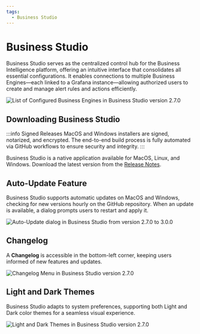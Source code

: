 ```yaml
---
tags:
  - Business Studio
---
```



# Business Studio

Business Studio serves as the centralized control hub for the Business Intelligence platform, offering an intuitive interface that consolidates all essential configurations. It enables connections to multiple Business Engines—each linked to a Grafana instance—allowing authorized users to create and manage alert rules and actions efficiently.

<Image
  title="List of Configured Business Engines in Business Studio version 2.7.0"
  src="/img/big/business-studio/bs-main.png"
/>

## Downloading Business Studio

:::info Signed Releases
MacOS and Windows installers are signed, notarized, and encrypted. The end-to-end build process is fully automated via GitHub workflows to ensure security and integrity.
:::

Business Studio is a native application available for MacOS, Linux, and Windows. Download the latest version from the [Release Notes](../release).

## Auto-Update Feature

Business Studio supports automatic updates on MacOS and Windows, checking for new versions hourly on the GitHub repository. When an update is available, a dialog prompts users to restart and apply it.

<Image
  title="Auto-Update dialog in Business Studio from version 2.7.0 to 3.0.0"
  src="/img/big/business-studio/auto.png"
/>

## Changelog

A **Changelog** is accessible in the bottom-left corner, keeping users informed of new features and updates.

<Image
  title="Changelog Menu in Business Studio version 2.7.0"
  src="/img/big/business-studio/changelog.png"
/>

## Light and Dark Themes

Business Studio adapts to system preferences, supporting both Light and Dark color themes for a seamless visual experience.

<Image
  title="Light and Dark Themes in Business Studio version 2.7.0"
  src="/img/big/business-studio/theme.png"
/>
